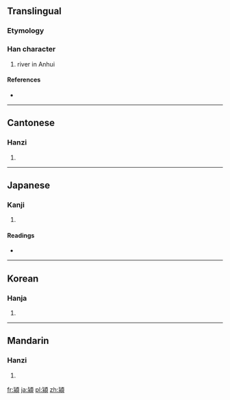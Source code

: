 {{also|颍}}
==Translingual==

===Etymology===
{{Han compound|水|頃|c1=s|c2=p|t1=river|ls=psc}}

===Han character===
{{Han char|rn=85|rad=水|as=11|sn=15|four=2128<sub>6</sub>|canj=心水一月金 (PEMBC)|ids=⿰⿱匕水頁 }}

# river in Anhui

====References====
* {{Han ref|kx=0648.110|dkj=18188|dj=1058.040|hdz=74369.070|uh=6F41|ud=28481|bh=E5F9|bd=58873}}

----

==Cantonese==

===Hanzi===
{{yue-hanzi|jyut=|y=wing6|sim=颍}}

# {{defn|lang=yue|sort=水11}}

----

==Japanese==

===Kanji===
{{ja-kanji|grade=|rs=水11}}

# {{defn|lang=ja|sort=水11}}

====Readings====
* {{ja-readings|on=[[えい]] (ei)|kun=}}

----

==Korean==

===Hanja===
{{ko-hanja|hangeul=영|eumhun=강이름 영|rv=yeong|mr=yŏng|y=yeng}}

# {{defn|lang=ko|sort=水11}}

----

==Mandarin==

===Hanzi===
{{cmn-hanzi|sim=颍|pin=[[yǐng]] ([[ying3]])|wg=ying<sup>3</sup>}}

# {{defn|lang=cmn|sort=水11}}

[[fr:潁]]
[[ja:潁]]
[[pl:潁]]
[[zh:潁]]